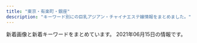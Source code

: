 ```yaml
---
title: "東京・有楽町・銀座"
description: "キーワード別にの巨乳アジアン・チャイナエステ嬢情報をまとめました。"
---
```


新着画像と新着キーワードをまとめています。
2021年06月15日の情報です。

<DmmAffiliateIns />
<KeywordTable
  shops={
    [
    {
        "keywords": {
            "87": 6,
            "85": 12,
            "86": 6,
            "83": 6,
            "E": 6,
            "D": 24
        },
        "url": "https://angel-love.tyo.cm/",
        "name": "Angel Love",
        "station": "\u9280\u5ea7\u99c5A5\u51fa\u53e3",
        "img_links": [
            "https://angel-love.tyo.cm/photos/sites/27/2021/06/2021060206414922.jpg",
            "https://angel-love.tyo.cm/photos/sites/27/2021/06/2021060206414997.jpg",
            "https://angel-love.tyo.cm/images/s_news.jpg",
            "https://angel-love.tyo.cm/images/room3.jpg",
            "https://angel-love.tyo.cm/images/news_bj3.jpg",
            "https://angel-love.tyo.cm/images/room1.jpg",
            "https://angel-love.tyo.cm/images/s3.jpg",
            "https://angel-love.tyo.cm/images/s1.jpg",
            "https://angel-love.tyo.cm/images/room2.jpg",
            "https://angel-love.tyo.cm/images/info.jpg",
            "https://angel-love.tyo.cm/photos/sites/27/2021/06/2021060206414854.jpg",
            "https://angel-love.tyo.cm/images/s_staff.png",
            "https://angel-love.tyo.cm/images/top.jpg",
            "https://angel-love.tyo.cm/images/room4.jpg",
            "https://angel-love.tyo.cm/images/mobile.jpg",
            "https://angel-love.tyo.cm/images/news_bj1.jpg",
            "https://angel-love.tyo.cm/photos/sites/27/2021/06/2021060206415165.jpg",
            "https://angel-love.tyo.cm/photos/sites/27/2021/06/2021060206415056.jpg"
        ]
    },
    {
        "name": "Spa Ananda",
        "url": "https://kayabacho-mensesthe.com/",
        "station": "\u8305\u5834\u753a\u99c52\u756a\u51fa\u53e3",
        "img_links": [
            "https://kayabacho-mensesthe.com/images/flower.png",
            "https://kayabacho-mensesthe.com/room/room-l3.jpg",
            "https://kayabacho-mensesthe.com/staff/ayaka-s1.jpg",
            "https://kayabacho-mensesthe.com/staff/mitsuki-s1.jpg",
            "https://kayabacho-mensesthe.com/images/footer-r.png",
            "https://kayabacho-mensesthe.com/wp/wp-content/uploads/2021/05/yuki-l.jpg",
            "https://kayabacho-mensesthe.com/staff/emi-s1.jpg",
            "https://kayabacho-mensesthe.com/wp/wp-content/uploads/2019/09/koko-1.jpg",
            "https://kayabacho-mensesthe.com/room/room-l5.jpg",
            "https://kayabacho-mensesthe.com/icon/line.png",
            "https://kayabacho-mensesthe.com/images/mensesthe.jpg",
            "https://kayabacho-mensesthe.com/images/clear.png",
            "https://kayabacho-mensesthe.com/wp/wp-content/uploads/2021/05/yuki-s-150x150.jpg",
            "https://kayabacho-mensesthe.com/staff/nao-s1.jpg",
            "https://kayabacho-mensesthe.com/staff/yuna-s1.jpg",
            "https://kayabacho-mensesthe.com/staff/urara-s1.jpg",
            "https://kayabacho-mensesthe.com/staff/miyu-s1.jpg",
            "https://kayabacho-mensesthe.com/link/mens-esthe.png",
            "https://kayabacho-mensesthe.com/wp/wp-content/uploads/2020/02/miyu.jpg",
            "https://kayabacho-mensesthe.com/room/room-l2.jpg",
            "https://kayabacho-mensesthe.com/room/room-l1.jpg",
            "https://kayabacho-mensesthe.com/images/top2.jpg",
            "https://kayabacho-mensesthe.com/room/room-l4.jpg",
            "https://kayabacho-mensesthe.com/room/room-l8.jpg",
            "https://kayabacho-mensesthe.com/wp/wp-content/uploads/2019/12/emi.jpg",
            "https://kayabacho-mensesthe.com/wp/wp-content/uploads/2019/12/IMG_8988.jpg",
            "https://kayabacho-mensesthe.com/images/main4.jpg",
            "https://kayabacho-mensesthe.com/icon/facebook.png",
            "https://kayabacho-mensesthe.com/room/room-l6.jpg",
            "https://kayabacho-mensesthe.com/wp/wp-content/uploads/2020/11/urara3.jpg",
            "https://kayabacho-mensesthe.com/wp/wp-content/uploads/2021/01/yuna.jpg",
            "https://kayabacho-mensesthe.com/wp/wp-content/uploads/2019/11/mitsuki-e1574244365134.jpg",
            "https://kayabacho-mensesthe.com/wp/wp-content/uploads/2019/12/misaki.jpg",
            "https://kayabacho-mensesthe.com/staff/misaki-s1.jpg",
            "https://kayabacho-mensesthe.com/staff/rin-s1.jpg",
            "https://kayabacho-mensesthe.com/wp/wp-content/uploads/2019/12/mitsuki.jpg",
            "https://kayabacho-mensesthe.com/wp/wp-content/uploads/2020/10/aki-s1-150x150.jpg",
            "https://kayabacho-mensesthe.com/images/footer-l.png",
            "https://kayabacho-mensesthe.com/images/main2.jpg",
            "https://kayabacho-mensesthe.com/wp/wp-content/uploads/2020/08/ayaka-1-200x300.jpg",
            "https://kayabacho-mensesthe.com/images/main3.jpg",
            "https://kayabacho-mensesthe.com/room/room-l7.jpg",
            "https://kayabacho-mensesthe.com/images/main1.jpg",
            "https://kayabacho-mensesthe.com/staff/yuki-s.jpg",
            "https://kayabacho-mensesthe.com/wp/wp-content/uploads/2020/08/ayaka-1.jpg",
            "https://kayabacho-mensesthe.com/images/top1.jpg",
            "https://kayabacho-mensesthe.com/icon/twitter.png",
            "https://kayabacho-mensesthe.com/icon/yelp.png",
            "https://kayabacho-mensesthe.com/wp/wp-content/uploads/2020/03/IMG_1740-225x300.jpg",
            "https://kayabacho-mensesthe.com/images/top3.jpg"
        ],
        "keywords": {
            "C": 11,
            "E": 2,
            "D": 13
        }
    },
    {
        "name": "COMODO -\u30b3\u30e2\u30c9-",
        "station": "\u99ac\u55b0\u6a2a\u5c71\u99c5A2\u51fa\u53e3",
        "img_links": [
            "http://www.comodo.relaxjp.info/files/012-03.jpg",
            "http://www.comodo.relaxjp.info/images/bj3.jpg",
            "http://www.comodo.relaxjp.info/files/014-03.jpg",
            "http://www.comodo.relaxjp.info/files/013-02.jpg",
            "http://www.comodo.relaxjp.info/files/013-03.jpg",
            "http://www.comodo.relaxjp.info/files/015.jpg",
            "http://www.comodo.relaxjp.info/files/001-03.jpg",
            "http://www.comodo.relaxjp.info/files/002-02.jpg",
            "http://www.comodo.relaxjp.info/files/011-02.jpg",
            "http://www.comodo.relaxjp.info/files/011-03.jpg",
            "http://www.comodo.relaxjp.info/files/007-02.jpg",
            "http://www.comodo.relaxjp.info/files/012.jpg",
            "http://www.comodo.relaxjp.info/files/001.jpg",
            "http://www.comodo.relaxjp.info/files/007.jpg",
            "http://www.comodo.relaxjp.info/images/s_news.jpg",
            "http://www.comodo.relaxjp.info/files/015-02.jpg",
            "http://www.comodo.relaxjp.info/files/012-02.jpg",
            "http://www.comodo.relaxjp.info/images/s_staff.jpg",
            "http://www.comodo.relaxjp.info/images/s_link.jpg",
            "http://www.comodo.relaxjp.info/files/003.jpg",
            "http://www.comodo.relaxjp.info/files/013.jpg",
            "http://www.comodo.relaxjp.info/files/010-02.jpg",
            "http://www.comodo.relaxjp.info/files/016.jpg",
            "http://www.comodo.relaxjp.info/files/016-02.jpg",
            "http://www.comodo.relaxjp.info/files/001-02.jpg",
            "http://www.comodo.relaxjp.info/files/005-02.jpg",
            "http://www.comodo.relaxjp.info/files/016-03.jpg",
            "http://www.comodo.relaxjp.info/files/003-02.jpg",
            "http://www.comodo.relaxjp.info/files/002.jpg",
            "http://www.comodo.relaxjp.info/files/005.jpg",
            "http://www.comodo.relaxjp.info/files/014-02.jpg",
            "http://www.comodo.relaxjp.info/images/top.png",
            "http://www.comodo.relaxjp.info/files/002-03.jpg",
            "http://www.comodo.relaxjp.info/images/bj1.jpg",
            "http://www.comodo.relaxjp.info/files/014.jpg",
            "http://www.comodo.relaxjp.info/files/007-03.jpg",
            "http://www.comodo.relaxjp.info/files/010.jpg",
            "http://www.comodo.relaxjp.info/files/011.jpg",
            "http://www.comodo.relaxjp.info/files/010-03.jpg",
            "http://www.comodo.relaxjp.info/images/s_info.jpg",
            "http://www.comodo.relaxjp.info/files/005-03.jpg",
            "http://www.comodo.relaxjp.info/files/015-03.jpg",
            "http://www.comodo.relaxjp.info/images/hua.jpg",
            "http://www.comodo.relaxjp.info/files/003-03.jpg"
        ],
        "keywords": {
            "E": 1,
            "88": 1,
            "90": 1,
            "C": 1,
            "D": 9,
            "87": 8,
            "85": 2
        },
        "url": "http://www.comodo.relaxjp.info/"
    },
    {
        "station": "\u4eba\u5f62\u753a\u99c5A6",
        "keywords": {},
        "url": "http://yume-sato.blue/",
        "img_links": [
            "http://yume-sato.blue/uploads//sites/18/2021/05/g3-150x150.jpg",
            "http://yume-sato.blue/uploads//sites/18/2020/09/g5-150x150.jpg",
            "http://yume-sato.blue/uploads//sites/18/2020/12/gg.jpg",
            "http://yume-sato.blue/uploads//sites/18/2021/05/g3.jpg",
            "http://yume-sato.blue/uploads//sites/18/2020/09/g6.jpg",
            "http://yume-sato.blue/uploads//sites/18/2020/09/g1-150x150.jpg",
            "http://yume-sato.blue/uploads//sites/18/2021/04/1-225x300.jpg",
            "http://yume-sato.blue/uploads//sites/18/2020/09/g6-150x150.jpg",
            "http://yume-sato.blue/uploads//sites/18/2020/09/g4.jpg",
            "http://yume-sato.blue/uploads//sites/18/2020/09/top1-1.jpg",
            "http://yume-sato.blue/uploads//sites/18/2020/12/gg-150x150.jpg",
            "http://yume-sato.blue/uploads//sites/18/2020/09/mobile-1.jpg",
            "http://yume-sato.blue/uploads//sites/18/2020/09/g1.jpg",
            "http://yume-sato.blue/uploads//sites/18/2020/09/news.jpg",
            "http://yume-sato.blue/uploads//sites/18/2020/09/top.jpg",
            "http://yume-sato.blue/uploads//sites/18/2021/04/1.jpg",
            "http://yume-sato.blue/uploads//sites/18/2021/06/g3-150x150.jpg",
            "http://yume-sato.blue/uploads//sites/18/2020/09/s_staff.png",
            "http://yume-sato.blue/uploads//sites/18/2020/09/pick.jpg",
            "http://yume-sato.blue/uploads//sites/18/2020/09/g2-150x150.jpg",
            "http://yume-sato.blue/uploads//sites/18/2021/06/g3.jpg",
            "http://yume-sato.blue/uploads//sites/18/2020/10/g2.jpg",
            "http://yume-sato.blue/uploads//sites/18/2020/09/g2.jpg",
            "http://yume-sato.blue/uploads//sites/18/2020/09/g4-150x150.jpg",
            "http://yume-sato.blue/uploads//sites/18/2020/09/g5.jpg"
        ],
        "name": "\u5922\u306e\u90f7"
    },
    {
        "url": "http://www.kayabatyo-massage.work/",
        "keywords": {},
        "img_links": [
            "http://www.kayabatyo-massage.work/images/recruit/req_03.jpg",
            "http://www.kayabatyo-massage.work/images/recruit/point_08.png",
            "http://www.kayabatyo-massage.work/images/recruit/nagare_01.jpg",
            "http://www.kayabatyo-massage.work/images/sw_tel.png",
            "http://www.kayabatyo-massage.work/images/sw_home.png",
            "http://www.kayabatyo-massage.work/images/mainvisual_01.jpg",
            "http://www.kayabatyo-massage.work/images/recruit/point_09.png",
            "http://www.kayabatyo-massage.work/images/recruit/message_03.png",
            "http://www.kayabatyo-massage.work/images/no_image.jpg",
            "http://www.kayabatyo-massage.work/images/recruit/nagare_05.png",
            "http://www.kayabatyo-massage.work/images/head_therapist.jpg",
            "http://www.kayabatyo-massage.work/staff/kaoru.jpg",
            "http://www.kayabatyo-massage.work/images/recruit/nagare_03.jpg",
            "http://www.kayabatyo-massage.work/images/recruit/point_04.png",
            "http://www.kayabatyo-massage.work/images/recruit/nagare_07.png",
            "http://www.kayabatyo-massage.work/images/icon_new.png",
            "http://www.kayabatyo-massage.work/images/recruit/point_05.png",
            "http://www.kayabatyo-massage.work/images/recruit/nagare_02.jpg",
            "http://www.kayabatyo-massage.work/images/recruit/point_07.png",
            "http://www.kayabatyo-massage.work/staff/nanami.jpg",
            "http://www.kayabatyo-massage.work/images/icon_ranking_02.png",
            "http://www.kayabatyo-massage.work/staff/hinata.jpg",
            "http://www.kayabatyo-massage.work/images/trigger.jpg",
            "http://www.kayabatyo-massage.work/images/recruit/point_06.png",
            "http://www.kayabatyo-massage.work/images/head_interior.jpg",
            "http://www.kayabatyo-massage.work/images/mainvisual_02_s.jpg",
            "http://www.kayabatyo-massage.work/images/mainvisual_01_s.jpg",
            "http://www.kayabatyo-massage.work/images/recruit/point_03.png",
            "http://www.kayabatyo-massage.work/images/icon_ranking_03.png",
            "http://www.kayabatyo-massage.work/images/recruit/nagare_06.png",
            "http://www.kayabatyo-massage.work/images/recruit/sp_mainvisual.jpg",
            "http://www.kayabatyo-massage.work/images/icon_ranking_01.png",
            "http://www.kayabatyo-massage.work/images/mainvisual_02.jpg"
        ],
        "name": "Angela",
        "station": "\u8305\u5834\u753a\u99c511\u756a\u51fa\u53e3"
    },
    {
        "img_links": [],
        "name": "\u30e9\u30d5\u30a3\u30fc\u30eb",
        "url": "http://s-este.net/",
        "station": "\u65b0\u65e5\u672c\u6a4b\u99c55\u756a\u51fa\u53e3",
        "keywords": {}
    },
    {
        "station": "\u8305\u5834\u753a\u99c53\u756a\u51fa\u53e3",
        "url": "http://sweet-massage.work/",
        "name": "Sweet",
        "keywords": {
            "C": 6,
            "89": 3,
            "D": 6,
            "86": 6,
            "85": 6,
            "E": 6,
            "88": 3
        },
        "img_links": [
            "http://sweet-massage.work/sp/img/pc.jpg",
            "http://sweet-massage.work/sp/img/st8.jpg",
            "http://sweet-massage.work/sp/img/st005.jpg",
            "http://sweet-massage.work/img/st1.jpg",
            "http://sweet-massage.work/sp/img/t-s.jpg",
            "http://sweet-massage.work/sp/img/st3.jpg",
            "http://sweet-massage.work/img/st01.jpg",
            "http://sweet-massage.work/sp/img/add.jpg",
            "http://sweet-massage.work/sp/img/st5.jpg",
            "http://sweet-massage.work/img/s1.jpg",
            "http://sweet-massage.work/sp/img/info.jpg",
            "http://sweet-massage.work/sp/img/sys.jpg",
            "http://sweet-massage.work/sp/img/st01.jpg",
            "http://sweet-massage.work/sp/img/botton.jpg",
            "http://sweet-massage.work/img/sta4.jpg",
            "http://sweet-massage.work/sp/img/t-a.jpg",
            "http://sweet-massage.work/img/st08.jpg",
            "http://sweet-massage.work/sp/img/s5.jpg",
            "http://sweet-massage.work/img/mobile-1.png",
            "http://sweet-massage.work/img/foot-body.jpg",
            "http://sweet-massage.work/sp/img/st02.jpg",
            "http://sweet-massage.work/img/s3.jpg",
            "http://sweet-massage.work/sp/img/st05.jpg",
            "http://sweet-massage.work/img/st3.jpg",
            "http://sweet-massage.work/sp/img/t-o.jpg",
            "http://sweet-massage.work/sp/img/st2.jpg",
            "http://sweet-massage.work/sp/img/st03.jpg",
            "http://sweet-massage.work/img/s2.jpg",
            "http://sweet-massage.work/sp/img/s8.jpg",
            "http://sweet-massage.work/img/st04.jpg",
            "http://sweet-massage.work/img/sta2.jpg",
            "http://sweet-massage.work/img/sta3.jpg",
            "http://sweet-massage.work/img/st03.jpg",
            "http://sweet-massage.work/sp/img/s3.jpg",
            "http://sweet-massage.work/sp/img/add2.jpg",
            "http://sweet-massage.work/img/st5.jpg",
            "http://sweet-massage.work/img/st05.jpg",
            "http://sweet-massage.work/img/st02.jpg",
            "http://sweet-massage.work/img/sta5.jpg",
            "http://sweet-massage.work/img/sta1.jpg",
            "http://sweet-massage.work/img/sta8.jpg",
            "http://sweet-massage.work/sp/img/st08.jpg",
            "http://sweet-massage.work/sp/img/st4.jpg",
            "http://sweet-massage.work/sp/img/tel.jpg",
            "http://sweet-massage.work/sp/img/tit.jpg",
            "http://sweet-massage.work/img/s8.jpg",
            "http://sweet-massage.work/sp/img/t-t.jpg",
            "http://sweet-massage.work/sp/img/pic.jpg",
            "http://sweet-massage.work/img/s4.jpg",
            "http://sweet-massage.work/img/st8.jpg",
            "http://sweet-massage.work/sp/img/st04.jpg",
            "http://sweet-massage.work/img/st2.jpg",
            "http://sweet-massage.work/img/s5.jpg",
            "http://sweet-massage.work/img/st4.jpg",
            "http://sweet-massage.work/img/m1.png",
            "http://sweet-massage.work/sp/img/time.jpg",
            "http://sweet-massage.work/sp/img/st1.jpg",
            "http://sweet-massage.work/sp/img/s4.jpg",
            "http://sweet-massage.work/img/st005.jpg",
            "http://sweet-massage.work/sp/img/t-r.jpg"
        ]
    },
    {
        "name": "Melody Spa -\u30e1\u30ed\u30c7\u30a3 \u30b9\u30d1-",
        "station": "JR\u65b0\u65e5\u672c\u6a4b\u99c56\u756a\u51fa\u53e3",
        "url": "https://melodyspa.tokyo/",
        "keywords": {
            "86": 4,
            "F": 2,
            "C": 34
        },
        "img_links": [
            "https://melodyspa.tokyo/images/st/yui.jpg",
            "https://melodyspa.tokyo/images/st/mina2.jpg",
            "https://melodyspa.tokyo/images/topimage/topimage.jpg",
            "https://melodyspa.tokyo/images/st/yuna1.jpg",
            "https://melodyspa.tokyo/images/st/you.jpg",
            "https://melodyspa.tokyo/images/st/risa.jpg",
            "https://melodyspa.tokyo/images/st/you3.jpg",
            "https://melodyspa.tokyo/images/st/st_.jpg",
            "https://melodyspa.tokyo/images/share/pagetop.png",
            "https://melodyspa.tokyo/images/st/mina.jpg",
            "https://melodyspa.tokyo/images/st/yuri.jpg",
            "https://melodyspa.tokyo/images/st/miho.jpg",
            "https://melodyspa.tokyo/images/st/you2.jpg",
            "https://melodyspa.tokyo/images/st/yuna2.jpg",
            "https://melodyspa.tokyo/images/st/ringo.jpg",
            "https://melodyspa.tokyo/images/st/yuna.jpg",
            "https://melodyspa.tokyo/images/st/rara2.jpg"
        ]
    },
    {
        "url": "http://yurarika.work/",
        "img_links": [
            "http://yurarika.work/staff/mirai.jpg",
            "http://yurarika.work/staff/mika.jpg",
            "http://yurarika.work/staff/aya.jpg",
            "http://yurarika.work/img/all/loader.png",
            "http://yurarika.work/staff/aya2.jpg",
            "http://yurarika.work/staff/aya1.jpg",
            "http://yurarika.work/staff/rara1.jpg",
            "http://yurarika.work/staff/mika2.jpg",
            "http://yurarika.work/staff/rara2.jpg",
            "http://yurarika.work/staff/mirai1.jpg",
            "http://yurarika.work/staff/mika1.jpg",
            "http://yurarika.work/staff/rara.jpg",
            "http://yurarika.work/staff/mirai2.jpg"
        ],
        "name": "\u3086\u3089\u308a\u9999",
        "station": "\u6c34\u5929\u5bae\u524d\u99c58\u756a\u51fa\u53e3",
        "keywords": {
            "85": 10,
            "88": 6,
            "86": 4,
            "D": 6,
            "C": 14
        }
    },
    {
        "name": "Dream",
        "keywords": {
            "88": 1,
            "\u30bb\u30af\u30b7\u30fc": 3
        },
        "img_links": [
            "https://ningyocho-esthe.work/images/dream/staff/\u30ca\u30ca.jpg",
            "https://ningyocho-esthe.work/images/dream/staff/ni.jpeg",
            "https://ningyocho-esthe.work/images/dream/home/image_03.png",
            "https://ningyocho-esthe.work/images/dream/nvpuai2.jpeg",
            "https://ningyocho-esthe.work/images/dream/common/gallery_02.png",
            "https://ningyocho-esthe.work/images/dream/common/header_phone_pc.png",
            "https://ningyocho-esthe.work/images/dream/common/side_bnr_01.png",
            "https://ningyocho-esthe.work/images/dream/common/gallery_03.png",
            "https://ningyocho-esthe.work/images/dream/common/gallery_01.png",
            "https://ningyocho-esthe.work/images/dream/common/gallery_09.png",
            "https://ningyocho-esthe.work/images/dream/staff/imgapp6.jpg",
            "https://ningyocho-esthe.work/images/dream/common/gallery_06.png",
            "https://ningyocho-esthe.work/images/dream/staff/1.jpg",
            "https://ningyocho-esthe.work/images/dream/common/credit_02.png",
            "https://ningyocho-esthe.work/images/dream/staff/13.jpg",
            "https://ningyocho-esthe.work/images/dream/common/gallery_07.png",
            "https://ningyocho-esthe.work/images/dream/common/credit_01.png",
            "https://ningyocho-esthe.work/images/dream/common/gallery_05.png",
            "https://ningyocho-esthe.work/images/dream/staff/2.jpg",
            "https://ningyocho-esthe.work/images/dream/common/gallery_04.png",
            "https://ningyocho-esthe.work/images/dream/staff/\u3042\u307f.jpg",
            "https://ningyocho-esthe.work/images/dream/staff/imgapp_1.jpg",
            "https://ningyocho-esthe.work/images/dream/common/credit_03.png",
            "https://ningyocho-esthe.work/images/dream/common/gallery_08.png",
            "https://ningyocho-esthe.work/images/dream/home/image_02.png",
            "https://ningyocho-esthe.work/images/dream/staff/imgapp_3.jpg",
            "https://ningyocho-esthe.work/images/dream/staff/\u5929\u4f7f\u591c\u6708.jpeg",
            "https://ningyocho-esthe.work/images/dream/common/side_bnr_02.png",
            "https://ningyocho-esthe.work/images/dream/home/teaser.png",
            "https://ningyocho-esthe.work/images/dream/common/header_info.png",
            "https://ningyocho-esthe.work/images/dream/home/image_01.png",
            "https://ningyocho-esthe.work/images/dream/common/gallery_10.png",
            "https://ningyocho-esthe.work/images/dream/staff/3.jpg"
        ],
        "url": "https://ningyocho-esthe.work/",
        "station": "\u4eba\u5f62\u753a\u99c5A1\u51fa\u53e3"
    },
    {
        "station": "JR\u6771\u4eac\u99c5\u516b\u91cd\u6d32\u53e3",
        "url": "http://koikst.xyz/",
        "img_links": [
            "http://koikst.xyz/_src/20886300/media-20170919.jpg",
            "http://koikst.xyz/_src/20886235/t02200330_0640096013249885015.jpg",
            "http://sunflower.jp.net/1.jpg",
            "http://koikst.xyz/_src/21089124/img20180325193504865361.png",
            "http://koikst.xyz/_src/20886060/index_33.png",
            "http://koikst.xyz/_src/20886066/slider2.png",
            "http://koikst.xyz/_src/20886305/therapist-ito.jpg",
            "http://koikst.xyz/_src/20886008/_k3_6019.jpg",
            "http://koikst.xyz/_src/20886019/up.png",
            "http://sunflower.jp.net/3.jpg",
            "http://koikst.xyz/_src/20886233/906ab10dd05fdcaee1fa99bd6e5779ea.jpg",
            "http://koikst.xyz/_src/20886283/img20170527114635169213.png",
            "http://koikst.xyz/_src/20886009/img_2917.jpg",
            "http://koikst.xyz/_src/20886005/wechatimg35.jpg",
            "http://sunflower.jp.net/6.jpg",
            "http://koikst.xyz/_src/20991736/t02200330_0640096013249885015.jpg",
            "http://koikst.xyz/_src/20886111/_dsf0778_pp.jpg",
            "http://sunflower.jp.net/5.jpg",
            "http://koikst.xyz/_src/20886058/sign.png",
            "http://koikst.xyz/_src/20886035/up.png",
            "http://koikst.xyz/_src/20886010/img_3017.jpg",
            "http://koikst.xyz/_src/20886007/_k3_6020.jpg",
            "http://koikst.xyz/_src/20886211/07958eda583eff2b24876adf03c0a434.jpg",
            "http://koikst.xyz/_src/20886063/index_36.png",
            "http://koikst.xyz/_src/20886148/therapist-ito.jpg",
            "http://sunflower.jp.net/2.jpg",
            "http://koikst.xyz/_src/20886222/up.png",
            "http://koikst.xyz/_src/20886122/up.png",
            "http://koikst.xyz/_src/20885836/sign.jpg",
            "http://koikst.xyz/_src/20886059/sign.png",
            "http://koikst.xyz/_src/20886065/index_38.png",
            "http://koikst.xyz/_src/20886308/t02200330_0640096013249885015.jpg",
            "http://koikst.xyz/_src/20885811/up.png",
            "http://koikst.xyz/_src/20885828/up.png",
            "http://koikst.xyz/_src/51067440/wechatimg723.jpg",
            "http://koikst.xyz/_src/20886006/wechatimg36.jpg",
            "http://koikst.xyz/_src/20886287/9c88380aa0315ec9292225a3223d62d9.jpg",
            "http://koikst.xyz/_src/20886303/07958eda583eff2b24876adf03c0a434.jpg",
            "http://koikst.xyz/_src/20886062/index_35.png",
            "http://koikst.xyz/_src/20885809/www.cman.png",
            "http://koikst.xyz/_src/20885997/up.png",
            "http://koikst.xyz/_src/20886231/_dsf0770_pp.jpg",
            "http://koikst.xyz/_src/20886229/_dsf0778_pp.jpg",
            "http://koikst.xyz/_src/51067437/wechatimg724.jpg",
            "http://koikst.xyz/_src/51067435/wechatimg725.jpg",
            "http://koikst.xyz/_src/20886061/index_34.png",
            "http://koikst.xyz/_src/20886310/wechatimg405.jpg",
            "http://koikst.xyz/_src/51067433/wechatimg726.jpg",
            "http://koikst.xyz/_src/20885845/up.png",
            "http://koikst.xyz/_src/20886103/up.png",
            "http://koikst.xyz/_src/20886092/therapist-ito.jpg",
            "http://koikst.xyz/_src/20886064/index_37.png"
        ],
        "name": "\u60a0",
        "keywords": {
            "E": 3,
            "89": 3,
            "85": 2,
            "C": 2
        }
    },
    {
        "url": "https://est-tiara.info/",
        "station": "\u6771\u9280\u5ea7\u99c5A7\u51fa\u53e3",
        "name": "Tiara-\u30c6\u30a4\u30a2\u30e9-",
        "img_links": [
            "https://est-tiara.info/js/sliderLine/slide_prev.png",
            "https://est-tiara.info/staffPhoto/s20201016083828.jpg",
            "https://est-tiara.info/staffPhoto/b20210304100038.jpg",
            "https://est-tiara.info/images/gallery/r5.jpg",
            "https://est-tiara.info/staffPhoto/s20201016083614.jpg",
            "https://est-tiara.info/staffPhoto/s20210304100038.jpg",
            "https://est-tiara.info/staffPhoto/b20210304095739.jpg",
            "https://est-tiara.info/staffPhoto/s20210304095623.jpg",
            "https://est-tiara.info/images/gallery/r1.jpg",
            "https://est-tiara.info/images/gallery/r8.jpg",
            "https://est-tiara.info/images/gallery/r4.jpg",
            "https://est-tiara.info/staffPhoto/s20210304095739.jpg",
            "https://est-tiara.info/js/sliderLine/slide_next.png",
            "https://est-tiara.info/staffPhoto/b20210304095845.jpg",
            "https://est-tiara.info/images/gallery/r6.jpg",
            "https://est-tiara.info/staffPhoto/b20201016083828.jpg",
            "https://est-tiara.info/images/gallery/r3.jpg",
            "https://est-tiara.info/staffPhoto/b20210304095623.jpg",
            "https://est-tiara.info/staffPhoto/s20210304100121.jpg",
            "https://est-tiara.info/images/returnBtn.png",
            "https://est-tiara.info/staffPhoto/b20210304100121.jpg",
            "https://est-tiara.info/staffPhoto/s20210304095845.jpg",
            "https://est-tiara.info/images/gallery/r2.jpg",
            "https://est-tiara.info/images/mobile.png",
            "https://est-tiara.info/uploadfiles/Image/campaignEstTiaraInfo.jpg",
            "https://est-tiara.info/images/gallery/r7.jpg",
            "https://est-tiara.info/staffPhoto/b20201016083614.jpg"
        ],
        "keywords": {
            "87": 1,
            "D": 4,
            "89": 1,
            "E": 1,
            "C": 1
        }
    },
    {
        "keywords": {
            "E": 24,
            "92": 12,
            "D": 24,
            "87": 24,
            "90": 47,
            "C": 48,
            "83": 48,
            "85": 24
        },
        "name": "LUCKY \uff5e\u30e9\u30c3\u30ad\u30fc\uff5e",
        "station": "\u5c0f\u4f1d\u99ac\u753a\u99c51\u756a\u51fa\u53e3",
        "url": "http://lucky.geo.jp/",
        "img_links": [
            "http://lucky.geo.jp/2/uploadimg/1597029716.jpg",
            "http://lucky.geo.jp/2/uploadimg/1565558725.jpg",
            "http://lucky.geo.jp/2/uploadimg/1574764277.jpg",
            "http://lucky.geo.jp/2/uploadimg/1593756798.jpg",
            "http://lucky.geo.jp/2/uploadimg/1610946975.jpeg",
            "http://lucky.geo.jp/dozdLZQPkhPUwC2.png",
            "http://lucky.geo.jp/2/uploadimg/1596225793.jpg",
            "http://lucky.geo.jp/2/uploadimg/1610000464.jpeg",
            "http://lucky.geo.jp/2/uploadimg/1589888939.jpg",
            "http://lucky.geo.jp/int1.png",
            "http://lucky.geo.jp/2/uploadimg/1593756884.jpg",
            "https://LUCKY.pwchp.com/images/vis_theptframe.png",
            "http://lucky.geo.jp/vis_theptframe.png",
            "http://lucky.geo.jp/2/uploadimg/1615487001.jpeg",
            "http://lucky.geo.jp/2/uploadimg/1613285139.jpeg",
            "http://lucky.geo.jp/2/uploadimg/1619245065.jpeg"
        ]
    },
    {
        "name": "\u6843\u82b1\u6c34*\u3068\u3046\u304b\u3059\u3044",
        "img_links": [
            "http://toukasui.jpn.mn/photos/sites/49/2019/03/2019030615101559.jpg",
            "http://toukasui.jpn.mn/photos/sites/49/2019/02/2019021519245846.jpg",
            "http://toukasui.jpn.mn/images/s_staff.png",
            "http://toukasui.jpn.mn/photos/sites/49/2019/09/2019091616543823.jpg",
            "http://toukasui.jpn.mn/photos/sites/49/2019/11/2019111002374421.jpg",
            "http://toukasui.jpn.mn/images/room2.jpg",
            "http://toukasui.jpn.mn/photos/sites/49/2021/04/2021041715313779.jpg",
            "http://toukasui.jpn.mn/images/face.jpg",
            "http://toukasui.jpn.mn/photos/sites/49/2018/11/2018110702420266.jpg",
            "http://toukasui.jpn.mn/images/pick.jpg",
            "http://toukasui.jpn.mn/images/mobile.jpg",
            "http://toukasui.jpn.mn/photos/sites/49/2021/05/2021052012504273.jpg",
            "http://toukasui.jpn.mn/photos/sites/49/2018/12/2018121411170742.jpg",
            "http://toukasui.jpn.mn/photos/sites/49/2019/02/2019020710305082.jpg",
            "http://toukasui.jpn.mn/images/room3.jpg",
            "http://toukasui.jpn.mn/images/room1.jpg",
            "http://toukasui.jpn.mn/images/room4.jpg",
            "http://toukasui.jpn.mn/images/top.jpg",
            "http://toukasui.jpn.mn/images/news.jpg",
            "http://toukasui.jpn.mn/photos/sites/49/2020/09/202009151644200.jpg",
            "http://toukasui.jpn.mn/photos/sites/49/2019/08/2019081010463794.jpg"
        ],
        "url": "http://toukasui.jpn.mn/",
        "keywords": {
            "D": 7,
            "F": 1,
            "85": 1,
            "E": 3,
            "89": 1,
            "86": 5,
            "87": 3,
            "88": 1
        },
        "station": "\u6771\u9280\u5ea7\u99c55\u756a\u51fa\u53e3"
    },
    {
        "img_links": [
            "http://e-berry.work/images/ac1.jpg",
            "http://e-berry.work/staff/haruka.jpg",
            "http://e-berry.work/images/10.jpg",
            "http://e-berry.work/sp/staff/natumi.jpg",
            "http://e-berry.work/images/head.jpg",
            "http://e-berry.work/sp/staff/haruka.jpg",
            "http://e-berry.work/images/rec1.jpg",
            "http://e-berry.work/sp/images/concept.jpg",
            "http://e-berry.work/sp/images/topgirl.png",
            "http://e-berry.work/sp/img/moka1.jpg",
            "http://e-berry.work/images/tgirl.jpg",
            "http://e-berry.work/images/sys1.jpg",
            "http://e-berry.work/images/b2.jpg",
            "http://e-berry.work/images/sys3.jpg",
            "http://e-berry.work/sp/images/sys3.png",
            "http://e-berry.work/sp/img/haruka1.jpg",
            "http://e-berry.work/img/natumi1.jpg",
            "http://e-berry.work/sp/images/9.jpg",
            "http://e-berry.work/sp/img/hikari1.jpg",
            "http://e-berry.work/images/rec2.jpg",
            "http://e-berry.work/sp/staff/aya.jpg",
            "http://e-berry.work/sp/images/staff_t.png",
            "http://e-berry.work/images/9.jpg",
            "http://e-berry.work/images/news_t.jpg",
            "http://e-berry.work/images/int2.jpg",
            "http://e-berry.work/staff/ayumi.jpg",
            "http://e-berry.work/sp/staff/ayumi.jpg",
            "http://e-berry.work/sp/img/ayumi1.jpg",
            "http://e-berry.work/images/newface.jpg",
            "http://e-berry.work/sp/images/10.jpg",
            "http://e-berry.work/sp/staff/rina.jpg",
            "http://e-berry.work/images/sm.jpg",
            "http://e-berry.work/img/ayumi1.jpg",
            "http://e-berry.work/staff/aya.jpg",
            "http://e-berry.work/sp/images/b1.jpg",
            "http://e-berry.work/sp/images/b2.jpg",
            "http://e-berry.work/staff/natumi.jpg",
            "http://e-berry.work/sp/img/ai1.jpg",
            "http://e-berry.work/sp/images/int1.png",
            "http://e-berry.work/images/newsb.png",
            "http://e-berry.work/img/haruka1.jpg",
            "http://e-berry.work/sp/staff/nene.jpg",
            "http://e-berry.work/sp/images/sys1.png",
            "http://e-berry.work/img/ai1.jpg",
            "http://e-berry.work/img/moka1.jpg",
            "http://e-berry.work/images/sys2.jpg",
            "http://e-berry.work/images/staff_t.jpg",
            "http://e-berry.work/sp/staff/yoko.jpg",
            "http://e-berry.work/sp/staff/ai.jpg",
            "http://e-berry.work/sp/images/rec1.jpg",
            "http://e-berry.work/sp/images/head.jpg",
            "http://e-berry.work/sp/images/ac1.jpg",
            "http://e-berry.work/sp/images/newface.png",
            "http://e-berry.work/img/hikari1.jpg",
            "http://e-berry.work/img/yoko1.jpg",
            "http://e-berry.work/sp/images/newsb.png",
            "http://e-berry.work/sp/images/sys2.png",
            "http://e-berry.work/staff/ai.jpg",
            "http://e-berry.work/sp/images/int2.png",
            "http://e-berry.work/staff/rina.jpg",
            "http://e-berry.work/images/interior_t.jpg",
            "http://e-berry.work/sp/img/natumi1.jpg",
            "http://e-berry.work/images/concept.jpg",
            "http://e-berry.work/sp/images/rec2.png",
            "http://e-berry.work/sp/images/interior_t.png",
            "http://e-berry.work/sp/images/footer.jpg",
            "http://e-berry.work/sp/img/aya1.jpg",
            "http://e-berry.work/sp/images/tel.png",
            "http://e-berry.work/staff/hikari.jpg",
            "http://e-berry.work/sp/staff/moka.jpg",
            "http://e-berry.work/images/b1.jpg",
            "http://e-berry.work/sp/img/rina1.jpg",
            "http://e-berry.work/staff/nene.jpg",
            "http://e-berry.work/staff/yoko.jpg",
            "http://e-berry.work/images/int1.jpg",
            "http://e-berry.work/sp/img/yoko1.jpg",
            "http://e-berry.work/sp/staff/hikari.jpg",
            "http://e-berry.work/img/aya1.jpg",
            "http://e-berry.work/img/rina1.jpg",
            "http://e-berry.work/sp/images/news.png",
            "http://e-berry.work/sp/img/nene1.jpg",
            "http://e-berry.work/img/nene1.jpg",
            "http://e-berry.work/staff/moka.jpg"
        ],
        "name": "\u30a2\u30ed\u30de\u30a2\u30ea\u30a2",
        "url": "http://e-berry.work/index.html",
        "keywords": {},
        "station": "\u6c34\u5929\u5bae\u524d\u99c56\u756a\u51fa\u53e3"
    },
    {
        "url": "http://xn--vckg5a5c7c8c1czd.in.net/",
        "station": "\u65b0\u5bcc\u753a\u99c5",
        "keywords": {
            "D": 20,
            "E": 4,
            "86": 24
        },
        "img_links": [
            "http://xn--vckg5a5c7c8c1czd.in.net/images/an_1_03.jpg",
            "http://xn--vckg5a5c7c8c1czd.in.net/images/an_1_06.jpg",
            "http://xn--vckg5a5c7c8c1czd.in.net/images/an_2_05.jpg",
            "http://xn--vckg5a5c7c8c1czd.in.net/images/staff_images/cg14.jpg",
            "http://xn--vckg5a5c7c8c1czd.in.net/images/slider/slide1s.jpg",
            "http://xn--vckg5a5c7c8c1czd.in.net/images/index_01.jpg",
            "http://xn--vckg5a5c7c8c1czd.in.net/images/staff_images/top_small_16.jpg",
            "http://xn--vckg5a5c7c8c1czd.in.net/images/an_1_04.jpg",
            "http://xn--vckg5a5c7c8c1czd.in.net/images/staff_images/top_small_1.jpg",
            "http://xn--vckg5a5c7c8c1czd.in.net/images/an_2_07.jpg",
            "http://xn--vckg5a5c7c8c1czd.in.net/images/slider/slide2.jpg",
            "http://xn--vckg5a5c7c8c1czd.in.net/images/an_2_06.jpg",
            "http://xn--vckg5a5c7c8c1czd.in.net/images/staff_images/top_small_17.jpg",
            "http://xn--vckg5a5c7c8c1czd.in.net/images/slider/slide3s.jpg",
            "http://xn--vckg5a5c7c8c1czd.in.net/images/staff_images/top_small_14.jpg",
            "http://xn--vckg5a5c7c8c1czd.in.net/images/staff_images/cg1.jpg",
            "http://xn--vckg5a5c7c8c1czd.in.net/images/an_1_07.jpg",
            "http://xn--vckg5a5c7c8c1czd.in.net/images/an_2_02.jpg",
            "http://xn--vckg5a5c7c8c1czd.in.net/images/no.png",
            "http://xn--vckg5a5c7c8c1czd.in.net/images/staff_images/cg17.jpg",
            "http://xn--vckg5a5c7c8c1czd.in.net/images/staff_images/top_small_2.jpg",
            "http://xn--vckg5a5c7c8c1czd.in.net/images/an_2_03.jpg",
            "http://xn--vckg5a5c7c8c1czd.in.net/images/an_1_02.jpg",
            "http://xn--vckg5a5c7c8c1czd.in.net/images/staff_images/cg5.jpg",
            "http://xn--vckg5a5c7c8c1czd.in.net/images/slider/slide2s.jpg",
            "http://xn--vckg5a5c7c8c1czd.in.net/images/staff_images/cg2.jpg",
            "http://xn--vckg5a5c7c8c1czd.in.net/images/slider/slide1.jpg",
            "http://xn--vckg5a5c7c8c1czd.in.net/images/slider/slide3.jpg",
            "http://xn--vckg5a5c7c8c1czd.in.net/images/an_2_04.jpg",
            "http://xn--vckg5a5c7c8c1czd.in.net/images/staff_images/top_small_5.jpg",
            "http://xn--vckg5a5c7c8c1czd.in.net/images/QRcode.jpg",
            "http://xn--vckg5a5c7c8c1czd.in.net/images/staff_images/cg16.jpg"
        ],
        "name": "\u7652\u3057\u306e\u6d77"
    },
    {
        "img_links": [
            "http://luna-shine.info/uploads/lunashine/2013/01/qiu-1.jpg",
            "http://luna-shine.info/uploads/lunashine/2015/01/0.jpg",
            "http://luna-shine.info/uploads/lunashine/2012/12/mailmaka.jpg",
            "http://luna-shine.info/uploads/lunashine/2019/04/bottom.jpg",
            "http://luna-shine.info/uploads/lunashine/2013/01/room-8.jpg",
            "http://luna-shine.info/uploads/lunashine/2013/01/room-2.jpg",
            "http://luna-shine.info/uploads/lunashine/2013/01/img_0427_e589afe69cac-276x368.jpg",
            "http://luna-shine.info/uploads/lunashine/2015/06/image1-266x4001.jpg",
            "http://luna-shine.info/uploads/lunashine/2012/12/topview1.jpg",
            "http://luna-shine.info/uploads/lunashine/2019/03/e5beaee4bfa1e59bbee78987_201903161627476.jpg",
            "http://luna-shine.info/uploads/lunashine/2020/01/e5beaee4bfa1e59bbee78987_20190517131309.jpg",
            "http://luna-shine.info/uploads/lunashine/2017/04/22221.jpg",
            "http://luna-shine.info/uploads/lunashine/images/picup.png",
            "http://luna-shine.info/uploads/lunashine/2013/01/room-11.jpg",
            "http://luna-shine.info/uploads/lunashine/2013/11/e381afe3828be3818befbc92-1000x1333.jpg",
            "http://luna-shine.info/uploads/lunashine/2013/01/room-5.jpg",
            "http://luna-shine.info/uploads/lunashine/2019/05/e5beaee4bfa1e59bbee78987_20190517131309.jpg",
            "http://luna-shine.info/uploads/lunashine/2015/03/171f728230a16701d87b9e61ba70edf8.png",
            "http://luna-shine.info/uploads/lunashine/2014/05/naomi1-276x3583.jpg",
            "http://luna-shine.info/uploads/lunashine/2019/07/qqe59bbee78987201504181707251.jpg",
            "http://luna-shine.info/uploads/lunashine/2014/05/naomi1-276x3584.jpg",
            "http://luna-shine.info/uploads/lunashine/2019/04/e5beaee4bfa1e59bbee78987_201903161627475.jpg",
            "http://luna-shine.info/uploads/lunashine/2014/05/22.jpg",
            "http://luna-shine.info/uploads/lunashine/images/rq01.jpg",
            "http://luna-shine.info/uploads/lunashine/2014/04/image_e589afe69cac.png",
            "http://luna-shine.info/uploads/lunashine/2019/05/e5beaee4bfa1e59bbee78987_201905171313091.jpg",
            "http://luna-shine.info/uploads/lunashine/2013/01/room-7.jpg",
            "http://luna-shine.info/uploads/lunashine/2013/10/4_e589afe69cac.jpg",
            "http://luna-shine.info/uploads/lunashine/2013/10/e381bfe38286e3818d-5_e589afe69cac.jpg",
            "http://luna-shine.info/uploads/lunashine/2017/03/saki1.jpg",
            "http://luna-shine.info/uploads/lunashine/2015/01/2_e589afe69cac.jpg",
            "http://luna-shine.info/uploads/lunashine/images/new_d.jpg",
            "http://luna-shine.info/uploads/lunashine/2015/09/1-12041z120344c1_e589afe69cac_e589afe69cac.jpg",
            "http://luna-shine.info/uploads/lunashine/2016/11/31.jpg",
            "http://luna-shine.info/uploads/lunashine/2012/12/topview3.jpg",
            "http://luna-shine.info/uploads/lunashine/images/rq03.jpg",
            "http://luna-shine.info/uploads/lunashine/2013/11/e381afe3828be3818b-1000x1333.jpg",
            "http://luna-shine.info/uploads/lunashine/2013/01/room-3.jpg",
            "http://luna-shine.info/uploads/lunashine/images/new_tit.jpg",
            "http://luna-shine.info/uploads/lunashine/2019/12/e5beaee4bfa1e59bbee78987_20191207154634.jpg",
            "http://luna-shine.info/uploads/lunashine/2013/10/e381bfe3818d2_e589afe69cac.jpg",
            "http://luna-shine.info/uploads/lunashine/2014/06/image-14.jpeg",
            "http://luna-shine.info/uploads/lunashine/2015/03/11111.jpg",
            "http://luna-shine.info/uploads/lunashine/2019/03/e5beaee4bfa1e59bbee78987_201903141535171.jpg",
            "http://luna-shine.info/uploads/lunashine/2019/01/e5beaee4bfa1e59bbee78987_20190124144601.jpg",
            "http://luna-shine.info/uploads/lunashine/2013/01/room-9.jpg",
            "http://luna-shine.info/uploads/lunashine/2012/12/topview4.jpg",
            "http://luna-shine.info/uploads/lunashine/2013/01/room-10.jpg",
            "http://luna-shine.info/uploads/lunashine/2013/03/img_0522_e589afe69cac-1000x1333.jpg",
            "http://luna-shine.info/uploads/lunashine/2019/12/e5beaee4bfa1e59bbee78987_201912071546181.jpg",
            "http://luna-shine.info/uploads/lunashine/2015/12/qqe59bbee7898720151214133747.jpg",
            "http://luna-shine.info/uploads/lunashine/2013/10/e38182e38286e381bf3_e589afe69cac.jpg",
            "http://luna-shine.info/uploads/lunashine/2017/03/saki.jpg",
            "http://luna-shine.info/uploads/lunashine/2013/01/room-6.jpg",
            "http://luna-shine.info/uploads/lunashine/2019/04/e5beaee4bfa1e59bbee78987_201903161627478.jpg",
            "http://luna-shine.info/uploads/lunashine/2016/12/img_4240.jpg",
            "http://luna-shine.info/uploads/lunashine/2013/01/img_0370_e589afe69cac-276x368.jpg",
            "http://luna-shine.info/uploads/lunashine/2012/12/topview0.jpg",
            "http://luna-shine.info/uploads/lunashine/2019/04/tel.jpg",
            "http://luna-shine.info/uploads/lunashine/images/no-photo.jpg",
            "http://luna-shine.info/uploads/lunashine/2019/04/flash1.jpg",
            "http://luna-shine.info/uploads/lunashine/2015/04/1111_e589afe69cac.jpg",
            "http://luna-shine.info/uploads/lunashine/2014/06/image-15.jpeg",
            "http://luna-shine.info/uploads/lunashine/2012/12/mobile.jpg",
            "http://luna-shine.info/uploads/lunashine/2018/05/2.jpg",
            "http://luna-shine.info/uploads/lunashine/2019/04/e5beaee4bfa1e59bbee78987_2019031616274791.jpg",
            "http://luna-shine.info/uploads/lunashine/2014/06/9c1b42356edc1bb51d040e0a1783fa97.png",
            "http://luna-shine.info/uploads/lunashine/2013/05/p1020464_e589afe69cac.jpg",
            "http://luna-shine.info/uploads/lunashine/2015/03/8dbe4d07b4f1258c30f14b30e60c1466.png",
            "http://luna-shine.info/uploads/lunashine/2015/01/11.jpg",
            "http://luna-shine.info/uploads/lunashine/2015/04/1111_e589afe69cac1.jpg",
            "http://luna-shine.info/uploads/lunashine/2013/10/e381bfe382841_e589afe69cac.jpg",
            "http://luna-shine.info/uploads/lunashine/2013/01/room-1.jpg"
        ],
        "keywords": {
            "87": 12,
            "81": 3,
            "85": 6,
            "88": 21,
            "89": 21,
            "\u80f8": 2,
            "E": 13,
            "G": 6,
            "82": 3,
            "84": 3,
            "\u30bb\u30af\u30b7\u30fc": 1,
            "C": 12,
            "D": 30,
            "F": 6,
            "86": 6
        },
        "station": "\u5c0f\u4f1d\u99ac\u753a\u99c53\u756a\u51fa\u53e3",
        "url": "http://luna-shine.info/",
        "name": "\u30eb\u30ca\u30b7\u30e3\u30a4\u30f3"
    },
    {
        "img_links": [
            "http://www.hitomebore.esjp.info/images/m1.jpg",
            "http://www.hitomebore.esjp.info/files/012.jpg",
            "http://www.hitomebore.esjp.info/files/013.jpg",
            "http://www.hitomebore.esjp.info/files/010.jpg",
            "http://www.hitomebore.esjp.info/files/016.jpg",
            "http://www.hitomebore.esjp.info/images/mainImg2.jpg",
            "http://www.hitomebore.esjp.info/files/009.jpg",
            "http://www.hitomebore.esjp.info/images/m4.jpg",
            "http://www.hitomebore.esjp.info/files/007.jpg",
            "http://www.hitomebore.esjp.info/files/002.jpg",
            "http://www.hitomebore.esjp.info/files/008.jpg",
            "http://www.hitomebore.esjp.info/images/m2.jpg",
            "http://www.hitomebore.esjp.info/images/mainImg_sub.jpg",
            "http://www.hitomebore.esjp.info/images/m3.jpg",
            "http://www.hitomebore.esjp.info/files/015.jpg",
            "http://www.hitomebore.esjp.info/files/011.jpg",
            "http://www.hitomebore.esjp.info/images/btn2.png",
            "http://www.hitomebore.esjp.info/files/014.jpg"
        ],
        "name": "\u3072\u3068\u3081\u307c\u308c",
        "url": "http://www.hitomebore.esjp.info/",
        "keywords": {
            "85": 6,
            "88": 3,
            "86": 18,
            "D": 27,
            "C": 6,
            "87": 6
        },
        "station": "\u65b0\u5bcc\u753a\u99c53\u756a\u51fa\u53e3"
    },
    {
        "name": "\u685c\uff5e\u3055\u304f\u3089\uff5e",
        "url": "http://sakura.relaxnabi.com/",
        "keywords": {
            "C": 3,
            "87": 2,
            "89": 4,
            "D": 5
        },
        "img_links": [
            "http://sakura.relaxnabi.com/css/staff/staff001.jpg",
            "http://sakura.relaxnabi.com/css/staff/staff004.jpg",
            "http://sakura.relaxnabi.com/css/cam00001.png",
            "http://sakura.relaxnabi.com/css/nav/nav-004.png",
            "http://sakura.relaxnabi.com/css/topright02.jpg",
            "http://sakura.relaxnabi.com/css/nav/nav-002.png",
            "http://sakura.relaxnabi.com/css/staff/staff002.jpg",
            "http://sakura.relaxnabi.com/css/topleft02.png",
            "http://sakura.relaxnabi.com/css/staff/staff003.jpg",
            "http://sakura.relaxnabi.com/css/nav/nav-003.png",
            "http://sakura.relaxnabi.com/css/staff/staff18.jpg",
            "http://sakura.relaxnabi.com/css/staff/staff005.jpg",
            "http://sakura.relaxnabi.com/css/nav/nav-006.png",
            "http://sakura.relaxnabi.com/css/topleft01.png",
            "http://sakura.relaxnabi.com/css/nav/nav-001.png",
            "http://sakura.relaxnabi.com/css/nav/nav-005.png",
            "http://sakura.relaxnabi.com/css/tel03.png"
        ],
        "station": "\u8305\u5834\u753a\u99c51\u756a\u51fa\u53e3"
    },
    {
        "name": "Lotus\uff5e\u30ed\u30fc\u30bf\u30b9\uff5e",
        "station": "\u65b0\u5bcc\u753a\u99c53\u756a\u51fa\u53e3",
        "img_links": [
            "http://missyou-esthe.com/img/tt12.jpg",
            "http://missyou-esthe.com/img/tt14.jpg",
            "http://missyou-esthe.com/img/cg06.jpg",
            "http://missyou-esthe.com/img/cg11.jpg",
            "http://missyou-esthe.com/img/cg14.jpg",
            "http://missyou-esthe.com/img/tt21.jpg",
            "http://missyou-esthe.com/img/cg05.jpg",
            "http://missyou-esthe.com/img/cg08.jpg",
            "http://missyou-esthe.com/img/cg04.jpg",
            "http://missyou-esthe.com/img/t2.jpg",
            "http://missyou-esthe.com/img/t1.jpg",
            "http://missyou-esthe.com/img/tt4.jpg",
            "http://missyou-esthe.com/img/cg091.jpg",
            "http://missyou-esthe.com/img/t3.jpg",
            "http://missyou-esthe.com/img/cg10.jpg",
            "http://missyou-esthe.com/img/lin.jpg",
            "http://missyou-esthe.com/img/tt1.jpg",
            "http://missyou-esthe.com/img/tt17.jpg",
            "http://missyou-esthe.com/img/tt20.jpg",
            "http://missyou-esthe.com/img/tt16.jpg",
            "http://missyou-esthe.com/img/no.png",
            "http://missyou-esthe.com/img/mr1.jpg",
            "http://missyou-esthe.com/img/f.jpg",
            "http://missyou-esthe.com/img/f1.jpg",
            "http://missyou-esthe.com/img/tt11.jpg",
            "http://missyou-esthe.com/img/tt19.jpg",
            "http://missyou-esthe.com/img/tt2.jpg",
            "http://missyou-esthe.com/img/cg09.jpg",
            "http://missyou-esthe.com/img/cg03.jpg",
            "http://missyou-esthe.com/img/cg13.jpg",
            "http://missyou-esthe.com/img/cg02.jpg",
            "http://missyou-esthe.com/img/tt13.jpg",
            "http://missyou-esthe.com/img/tt18.jpg",
            "http://missyou-esthe.com/img/eve.jpg",
            "http://missyou-esthe.com/img/tt15.jpg",
            "http://missyou-esthe.com/img/cg01.jpg",
            "http://missyou-esthe.com/img/cg07.jpg"
        ],
        "url": "http://missyou-esthe.com/",
        "keywords": {
            "87": 4,
            "86": 16,
            "85": 2
        }
    },
    {
        "url": "http://prime-relax.work/",
        "name": "PRIME\u30fb\u30d7\u30e9\u30a4\u30e0",
        "station": "\u99ac\u55b0\u753a\u99c51\u756a\u51fa\u53e3",
        "img_links": [
            "http://prime-relax.work/sp/img/cam.jpg",
            "http://prime-relax.work/img/IMG_1699.jpg",
            "http://prime-relax.work/sp/img/t-s.jpg",
            "http://prime-relax.work/img/st4.jpg",
            "http://prime-relax.work/sp/img/sta11.jpg",
            "http://prime-relax.work/img/sta7.jpg",
            "http://prime-relax.work/sp/img/sta13.jpg",
            "http://prime-relax.work/img/bottom-.png",
            "http://prime-relax.work/img/st7.jpg",
            "http://prime-relax.work/sp/img/pic.jpg",
            "http://prime-relax.work/img/sta12.jpg",
            "http://prime-relax.work/sp/img/sta12.jpg",
            "http://prime-relax.work/sp/img/sys.jpg",
            "http://prime-relax.work/sp/img/p-9.jpg",
            "http://prime-relax.work/img/sta9.jpg",
            "http://prime-relax.work/img/IMG_1709.jpg",
            "http://prime-relax.work/sp/img/sta9.jpg",
            "http://prime-relax.work/sp/img/t-t.jpg",
            "http://prime-relax.work/sp/img/p-8.jpg",
            "http://prime-relax.work/sp/img/sta4.jpg",
            "http://prime-relax.work/img/st013.jpg",
            "http://prime-relax.work/img/head.jpg",
            "http://prime-relax.work/sp/img/tel.jpg",
            "http://prime-relax.work/sp/img/sta8.jpg",
            "http://prime-relax.work/img/st14.jpg",
            "http://prime-relax.work/img/st08.jpg",
            "http://prime-relax.work/sp/img/p-7.jpg",
            "http://prime-relax.work/img/st07.jpg",
            "http://prime-relax.work/img/eve.jpg",
            "http://prime-relax.work/sp/img/t-o.jpg",
            "http://prime-relax.work/sp/img/add2.jpg",
            "http://prime-relax.work/sp/img/sta5.jpg",
            "http://prime-relax.work/img/link10033.jpg",
            "http://prime-relax.work/img/st04.jpg",
            "http://prime-relax.work/sp/img/time.jpg",
            "http://prime-relax.work/img/link300100.jpg",
            "http://prime-relax.work/sp/img/add3.jpg",
            "http://prime-relax.work/img/IMG_1667.jpg",
            "http://prime-relax.work/img/sta8.jpg",
            "http://prime-relax.work/img/mo.png",
            "http://prime-relax.work/sp/img/add.jpg",
            "http://prime-relax.work/sp/img/pc.jpg",
            "http://prime-relax.work/img/st9.jpg",
            "http://prime-relax.work/img/st11.jpg",
            "http://prime-relax.work/sp/img/sta7.jpg",
            "http://prime-relax.work/sp/img/t-r.jpg",
            "http://prime-relax.work/img/link-.jpg",
            "http://prime-relax.work/img/body-.jpg",
            "http://prime-relax.work/sp/img/info.jpg",
            "http://prime-relax.work/img/sta11.jpg",
            "http://prime-relax.work/img/st8.jpg",
            "http://prime-relax.work/img/st5.jpg",
            "http://prime-relax.work/img/st13.jpg",
            "http://prime-relax.work/sp/img/t-a.jpg",
            "http://prime-relax.work/img/st014.jpg",
            "http://prime-relax.work/sp/img/botton.jpg",
            "http://prime-relax.work/sp/img/tit.jpg",
            "http://prime-relax.work/img/sta14.jpg",
            "http://prime-relax.work/img/link20067.jpg",
            "http://prime-relax.work/img/sta5.jpg",
            "http://prime-relax.work/img/st12.jpg",
            "http://prime-relax.work/sp/img/sta14.jpg",
            "http://prime-relax.work/img/sys.jpg",
            "http://prime-relax.work/img/bottom.png",
            "http://prime-relax.work/img/IMG_1675.jpg",
            "http://prime-relax.work/img/sta4.jpg",
            "http://prime-relax.work/img/sta13.jpg"
        ],
        "keywords": {
            "84": 5,
            "82": 1,
            "E": 1,
            "86": 7,
            "88": 1,
            "C": 7,
            "D": 10,
            "87": 4
        }
    },
    {
        "img_links": [
            "http://tokyo-relaxtime.asia/img/cast/momo-04.jpg",
            "http://tokyo-relaxtime.asia/img/interior/corridor-1.jpg",
            "http://tokyo-relaxtime.asia/img/cast/miki-03.jpg",
            "http://tokyo-relaxtime.asia/img/cast/miki-02.jpg",
            "http://tokyo-relaxtime.asia/img/slick/st-3.jpg",
            "http://tokyo-relaxtime.asia/img/cast/yuka-02.jpg",
            "http://tokyo-relaxtime.asia/img/slick/st-6.jpg",
            "http://tokyo-relaxtime.asia/img/interior/lobby-1.jpg",
            "http://tokyo-relaxtime.asia/img/cast/momo-02.jpg",
            "http://tokyo-relaxtime.asia/img/cast/miki-04.jpg",
            "http://tokyo-relaxtime.asia/img/cast/alice-03.jpg",
            "http://tokyo-relaxtime.asia/img/cast/alice-02.jpg",
            "http://tokyo-relaxtime.asia/img/cast/yuka-01.jpg",
            "http://tokyo-relaxtime.asia/img/cast/alice-04.jpg",
            "http://tokyo-relaxtime.asia/img/cast/alice-01.jpg",
            "http://tokyo-relaxtime.asia/img/cast/yuka-03.jpg",
            "http://tokyo-relaxtime.asia/img/cast/yuka-04.jpg",
            "http://tokyo-relaxtime.asia/img/cast/ai-01.jpg",
            "http://tokyo-relaxtime.asia/img/cast/ai-04.jpg",
            "http://tokyo-relaxtime.asia/img/slick/st-4.jpg",
            "http://tokyo-relaxtime.asia/img/tw_mark.png",
            "http://tokyo-relaxtime.asia/img/cast/ai-02.jpg",
            "http://tokyo-relaxtime.asia/img/cast/miki-01.jpg",
            "http://tokyo-relaxtime.asia/img/slick/st-1.jpg",
            "http://tokyo-relaxtime.asia/img/slick/st-5.jpg",
            "http://tokyo-relaxtime.asia/img/cast/ai-03.jpg",
            "http://tokyo-relaxtime.asia/img/cast/momo-03.jpg",
            "http://tokyo-relaxtime.asia/img/cast/momo-01.jpg"
        ],
        "keywords": {},
        "station": "\u6771\u65e5\u672c\u6a4b\u99c5A2\u51fa\u53e3",
        "url": "http://tokyo-relaxtime.asia/",
        "name": "Evergrace-\u30a8\u30d0\u30fc\u30b0\u30ec\u30fc\u30b9-"
    },
    {
        "img_links": [],
        "keywords": {},
        "name": "\u6975\u4e0a\u30e1\u30f3\u30ba\u30a2\u30ed\u30de\u65e5\u672c\u6a4b",
        "station": "\u8305\u5834\u753a\u99c510\u756a\u51fa\u53e3",
        "url": "https://aroma.tyo.cm/"
    },
    {
        "station": "\u99ac\u55b0\u6a2a\u5c71\u99c5A2\u51fa\u53e3",
        "url": "http://esthe-aroma.com/",
        "name": "Miss.9\uff5e\u30df\u30b9.\u30ad\u30e5\u30a6\uff5e",
        "keywords": {
            "D": 10,
            "E": 1,
            "C": 2,
            "86": 13
        },
        "img_links": [
            "http://esthe-aroma.com/images/photo01.jpg",
            "http://esthe-aroma.com/images/cg08.jpg",
            "http://esthe-aroma.com/images/cg04.jpg",
            "http://esthe-aroma.com/images/mainImg_sub.jpg",
            "http://esthe-aroma.com/images/icon_tel.png",
            "http://esthe-aroma.com/images/photo02.jpg",
            "http://esthe-aroma.com/images/icon_info.png",
            "http://esthe-aroma.com/images/cg09.jpg",
            "http://esthe-aroma.com/images/cg13.jpg",
            "http://esthe-aroma.com/images/cg10.jpg",
            "http://esthe-aroma.com/images/cg12.jpg",
            "http://esthe-aroma.com/images/cg05.jpg",
            "http://esthe-aroma.com/images/icon_concept.png",
            "http://esthe-aroma.com/images/icon_top.png",
            "http://esthe-aroma.com/images/cg02.jpg",
            "http://esthe-aroma.com/images/cg11.jpg",
            "http://esthe-aroma.com/images/cg03.jpg",
            "http://esthe-aroma.com/images/qrc.jpg",
            "http://esthe-aroma.com/images/btn2.png",
            "http://esthe-aroma.com/images/end-info.png",
            "http://esthe-aroma.com/images/photo03.jpg",
            "http://esthe-aroma.com/images/cg07.jpg",
            "http://esthe-aroma.com/images/icon_staff.png",
            "http://esthe-aroma.com/images/cg01.jpg",
            "http://esthe-aroma.com/images/cg06.jpg"
        ]
    },
    {
        "name": "\u7d05\u8449",
        "station": "\u516b\u4e01\u5800\u99c5A5\u53e3",
        "keywords": {
            "C": 9
        },
        "url": "http://arm-heal.com/",
        "img_links": [
            "http://arm-heal.com/i/files/homeimg.jpg",
            "http://arm-heal.com/staff/mimi/01.jpg",
            "http://arm-heal.com/staff/aya/01.jpg",
            "http://arm-heal.com/img/att.png",
            "http://arm-heal.com/pic/topimg5.png",
            "http://arm-heal.com/img/corona.png",
            "http://arm-heal.com/img/ttl_staff.jpg",
            "http://arm-heal.com/staff/miya/01.jpg",
            "http://arm-heal.com/pic/topimg4.png",
            "http://arm-heal.com/staff/yuuyuu/01.jpg",
            "http://arm-heal.com/pic/topimg1.png",
            "http://arm-heal.com/staff/ai/01.jpg",
            "http://arm-heal.com/img/ttl_rec.png",
            "http://arm-heal.com/img/ttl_mobile.png",
            "http://arm-heal.com/staff/miki/01.jpg",
            "http://arm-heal.com/pic/topimg2.png",
            "http://arm-heal.com/pic/head.jpg",
            "http://arm-heal.com/staff/yuki/01.jpg",
            "http://arm-heal.com/pic/topimg3.png"
        ]
    },
    {
        "img_links": [
            "http://cocosia-massage.work/img/sta2.jpg",
            "http://cocosia-massage.work/img/sta3.jpg",
            "http://cocosia-massage.work/sp/img/rec.jpg",
            "http://cocosia-massage.work/sp/img/t-t2.jpg",
            "http://cocosia-massage.work/img/st4.jpg",
            "http://cocosia-massage.work/sp/img/cam4.jpg",
            "http://cocosia-massage.work/sp/img/st4.jpg",
            "http://cocosia-massage.work/img/head2.jpg",
            "http://cocosia-massage.work/sp/img/p-5.jpg",
            "http://cocosia-massage.work/img/xmas.png",
            "http://cocosia-massage.work/img/nos.jpg",
            "http://cocosia-massage.work/img/cncp.jpg",
            "http://cocosia-massage.work/sp/img/st2.jpg",
            "http://cocosia-massage.work/img/st2.jpg",
            "http://cocosia-massage.work/sp/img/p-4.jpg",
            "http://cocosia-massage.work/sp/img/sys.jpg",
            "http://cocosia-massage.work/sp/img/cam1.jpg",
            "http://cocosia-massage.work/sp/img/st1.jpg",
            "http://cocosia-massage.work/img/news.jpg",
            "http://cocosia-massage.work/img/st6.jpg",
            "http://cocosia-massage.work/sp/img/qr.jpg",
            "http://cocosia-massage.work/sp/img/st3.jpg",
            "http://cocosia-massage.work/img/conc.jpg",
            "http://cocosia-massage.work/sp/img/acc.jpg",
            "http://cocosia-massage.work/sp/img/t-s.jpg",
            "http://cocosia-massage.work/img/fla-1.jpg",
            "http://cocosia-massage.work/sp/img/st5.jpg",
            "http://cocosia-massage.work/sp/img/t-r.jpg",
            "http://cocosia-massage.work/img/sta1.jpg",
            "http://cocosia-massage.work/img/st1.jpg",
            "http://cocosia-massage.work/img/st3.jpg",
            "http://cocosia-massage.work/sp/img/t-t.jpg",
            "http://cocosia-massage.work/sp/img/st6.jpg",
            "http://cocosia-massage.work/sp/img/pc.jpg",
            "http://cocosia-massage.work/sp/img/info.jpg",
            "http://cocosia-massage.work/img/sta5.jpg",
            "http://cocosia-massage.work/img/newf.jpg",
            "http://cocosia-massage.work/img/sta4.jpg",
            "http://cocosia-massage.work/sp/img/p-6.jpg",
            "http://cocosia-massage.work/img/acc.jpg",
            "http://cocosia-massage.work/img/r9.jpg",
            "http://cocosia-massage.work/sp/img/p-3.jpg",
            "http://cocosia-massage.work/sp/img/cam2.jpg",
            "http://cocosia-massage.work/sp/img/botton.jpg",
            "http://cocosia-massage.work/img/fla-2.jpg",
            "http://cocosia-massage.work/img/st5.jpg",
            "http://cocosia-massage.work/img/sta6.jpg",
            "http://cocosia-massage.work/sp/img/cam3.jpg"
        ],
        "station": "\u4eba\u5f62\u753a\u99c5A1\u51fa\u53e3",
        "name": "COCOSIA",
        "url": "http://cocosia-massage.work/",
        "keywords": {
            "88": 5,
            "F": 5,
            "E": 2,
            "C": 22,
            "85": 16,
            "87": 2,
            "D": 8
        }
    }
]
}
/>
<DmmAffiliateScript />
